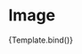 

<Meta title="Components/Image" component={Image} />

# Image

<Canvas>
  <Story
    name="Overview"
    args={{
      src: "https://images.pexels.com/photos/39317/chihuahua-dog-puppy-cute-39317.jpeg?auto=compress&cs=tinysrgb&w=1260&h=750&dpr=1"
    }}
  >
    {Template.bind()}
  </Story>
</Canvas>

<ArgsTable />

